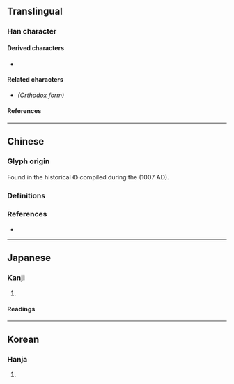 {{also|因}}
{{character info/new}}
==Translingual==

===Han character===
{{Han char|rn=31|rad=囗|as=02|sn=5|four=60177|canj=WS|ids=⿴囗⿱𠃍一}}

====Derived characters====
* {{l|mul|[[𪜭]], [[𠰸]], [[𡛸]], [[𭰊]], [[𤇆]], [[𤤨]], [[𧙊]], [[𡖣]], [[𬵈]], [[卣]], [[㤙]], [[𤇀]]}}

====Related characters====
* {{l|mul|[[因]]}} ''(Orthodox form)''

====References====
{{Han ref|kx=0216.180|dkj=04678|dj=0439.180|hdz=10711.010|uh=56D9}}

----

==Chinese==

===Glyph origin===
Found in the historical {{w|Guangyun}} 《{{w2|zh|廣韻}}》 {{w|rime dictionary}} compiled during the {{w|Song dynasty}} (1007 AD).

===Definitions===
{{zh-see|因|v}}

===References===
* {{R:twedu|A00726-001#25}}

----

==Japanese==

===Kanji===
{{ja-kanji|grade=|rs=囗02}}

# {{defn|lang=ja|sort=囗02}}

====Readings====
{{ja-readings
|on=いん
|kun=よる
}}

----

==Korean==

===Hanja===
{{ko-hanja|hangeul=인|rv=in|mr=in}}

# {{defn|lang=ko|sort=囗02}}